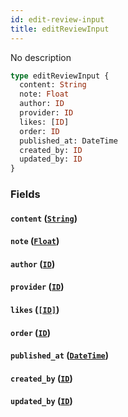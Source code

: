 ```yaml
---
id: edit-review-input
title: editReviewInput
---
```


No description

```graphql
type editReviewInput {
  content: String
  note: Float
  author: ID
  provider: ID
  likes: [ID]
  order: ID
  published_at: DateTime
  created_by: ID
  updated_by: ID
}
```

### Fields

#### `content` ([`String`](/v1/scalars/string))

#### `note` ([`Float`](/v1/scalars/float))

#### `author` ([`ID`](/v1/scalars/id))

#### `provider` ([`ID`](/v1/scalars/id))

#### `likes` ([`[ID]`](/v1/scalars/id))

#### `order` ([`ID`](/v1/scalars/id))

#### `published_at` ([`DateTime`](/v1/scalars/date-time))

#### `created_by` ([`ID`](/v1/scalars/id))

#### `updated_by` ([`ID`](/v1/scalars/id))
